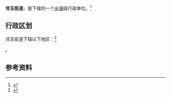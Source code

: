 {{中国乡级行政区|51/05/02/004/000}}

'''邻玉街道'''，是{{PRC admin/fullname|51/05/02/004/000|3}}下辖的一个[[乡镇|乡镇]]级行政单位。<ref>{{PRC admin/ref sgc|{{PRC admin/parent|51/05/02/004/000}}}}</ref>

== 行政区划 ==

邻玉街道下辖以下地区：<ref>{{PRC admin/ref sgc|51/05/02/004/000}}</ref>

{{PRC admin/children|51/05/02/004/000}}。

== 参考资料 ==

{{reflist}}

{{行政区划小作品}}
{{PRC admin/navcat|51/05/02/004/000}}